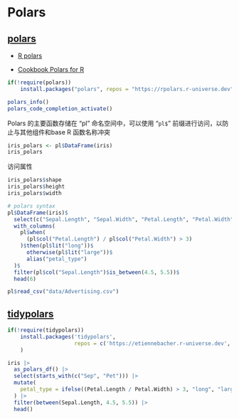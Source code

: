 # Polars

## [polars](https://docs.pola.rs/)

-   [R polars](https://pola-rs.github.io/r-polars/)

-   [Cookbook Polars for R](https://ddotta.github.io/cookbook-rpolars/)

```r
if(!require(polars))
    install.packages("polars", repos = "https://rpolars.r-universe.dev")

polars_info()
polars_code_completion_activate()
```

Polars 的主要函数存储在 “pl” 命名空间中，可以使用 “`pl$`” 前缀进行访问，以防止与其他组件和base R 函数名称冲突

```r
iris_polars <- pl$DataFrame(iris)
iris_polars
```

访问属性

```r
iris_polars$shape
iris_polars$height
iris_polars$width

# polars syntax
pl$DataFrame(iris)$
  select(c("Sepal.Length", "Sepal.Width", "Petal.Length", "Petal.Width"))$
  with_columns(
    pl$when(
      (pl$col("Petal.Length") / pl$col("Petal.Width") > 3)
    )$then(pl$lit("long"))$
      otherwise(pl$lit("large"))$
      alias("petal_type")
  )$
  filter(pl$col("Sepal.Length")$is_between(4.5, 5.5))$
  head(6)
```

```r
pl$read_csv("data/Advertising.csv")
```

## [tidypolars](https://tidypolars.etiennebacher.com/)

```r
if(!require(tidypolars))
    install.packages('tidypolars',
                     repos = c('https://etiennebacher.r-universe.dev', getOption("repos"))
    )

iris |> 
  as_polars_df() |> 
  select(starts_with(c("Sep", "Pet"))) |> 
  mutate(
    petal_type = ifelse((Petal.Length / Petal.Width) > 3, "long", "large")
  ) |> 
  filter(between(Sepal.Length, 4.5, 5.5)) |> 
  head()
```
